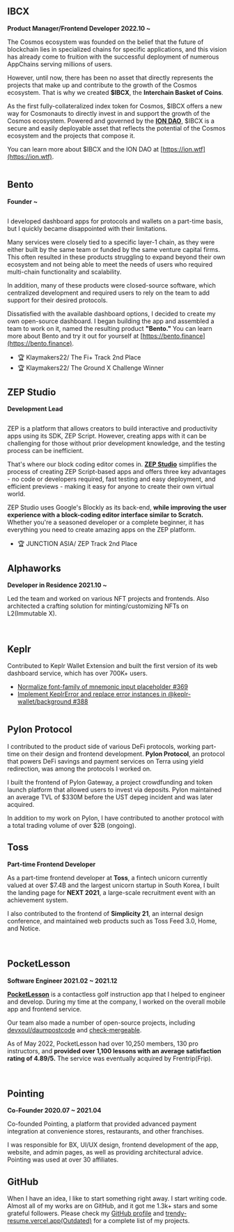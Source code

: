 ## IBCX

**Product Manager/Frontend Developer 2022.10 ~**

The Cosmos ecosystem was founded on the belief that the future of blockchain lies in specialized chains for specific applications,
and this vision has already come to fruition with the successful deployment of numerous AppChains serving millions of users.

However, until now, there has been no asset that directly represents the projects that make up and contribute to the growth of the Cosmos ecosystem.
That is why we created **$IBCX**, the **Interchain Basket of Coins**.

As the first fully-collateralized index token for Cosmos,
$IBCX offers a new way for Cosmonauts to directly invest in and support the growth of the Cosmos ecosystem.
Powered and governed by the **[ION DAO](https://ion.wtf)**,
$IBCX is a secure and easily deployable asset that reflects the potential of the Cosmos ecosystem and the projects that compose it.

You can learn more about $IBCX and the ION DAO at [https://ion.wtf](https://ion.wtf).

<Image alt="" src="/assets/home/ibcx-1.jpg" />

## Bento

**Founder ~**

<Image alt="" src="/assets/home/bento.png" />

I developed dashboard apps for protocols and wallets on a part-time basis, but I quickly became disappointed with their limitations.

Many services were closely tied to a specific layer-1 chain, as they were either built by the same team or funded by the same venture capital firms.
This often resulted in these products struggling to expand beyond their own ecosystem
and not being able to meet the needs of users who required multi-chain functionality and scalability.

In addition, many of these products were closed-source software,
which centralized development and required users to rely on the team to add support for their desired protocols.

Dissatisfied with the available dashboard options, I decided to create my own open-source dashboard.
I began building the app and assembled a team to work on it, named the resulting product **"Bento."**
You can learn more about Bento and try it out for yourself at [https://bento.finance](https://bento.finance).

- 🏆 Klaymakers22/ The Fi+ Track 2nd Place
- 🏆 Klaymakers22/ The Ground X Challenge Winner

## ZEP Studio

**Development Lead**

<Image alt="" src="/assets/home/zep-studio.png" />

ZEP is a platform that allows creators to build interactive and productivity apps using its SDK, ZEP Script.
However, creating apps with it can be challenging for those without prior development knowledge, and the testing process can be inefficient.

That's where our block coding editor comes in.
**[ZEP Studio](https://www.behance.net/gallery/150851977/ZEP-STUDIO-Block-Coding-Editor)** simplifies the process of creating ZEP Script-based apps and offers three key advantages - no code or developers required,
fast testing and easy deployment, and efficient previews - making it easy for anyone to create their own virtual world.

ZEP Studio uses Google's Blockly as its back-end, **while improving the user experience with a block-coding editor interface similar to Scratch.**
Whether you're a seasoned developer or a complete beginner, it has everything you need to create amazing apps on the ZEP platform.

- 🏆 JUNCTION ASIA/ ZEP Track 2nd Place

## Alphaworks

**Developer in Residence 2021.10 ~**

Led the team and worked on various NFT projects and frontends. Also architected a crafting solution for minting/customizing NFTs on L2(Immutable X).

<Image alt="" src="/assets/home/manythings.png" />

<ImageList>
  <Image alt="" src="/assets/home/alti-1.png" />
  <Image alt="" src="/assets/home/alti-2.png" />
</ImageList>

<ImageList>
  <Image alt="" src="/assets/home/cybergalz-1.png" />
  <Image alt="" src="/assets/home/cybergalz-2.png" />
</ImageList>

## Keplr

Contributed to Keplr Wallet Extension and built the first version of its web dashboard service, which has over 700K+ users.

- [Normalize font-family of mnemonic input placeholder #369](https://github.com/chainapsis/keplr-wallet/pull/369)
- [Implement KeplrError and replace error instances in @keplr-wallet/background #388](https://github.com/chainapsis/keplr-wallet/pull/388)

<Image alt="" src="/assets/home/keplr-1.png" />

## Pylon Protocol

I contributed to the product side of various DeFi protocols, working part-time on their design and frontend development.
**Pylon Protocol**, an protocol that powers DeFi savings and payment services on Terra using yield redirection, was among the protocols I worked on.

I built the frontend of Pylon Gateway, a project crowdfunding and token launch platform that allowed users to invest via deposits.
Pylon maintained an average TVL of $330M before the UST depeg incident and was later acquired.

In addition to my work on Pylon, I have contributed to another protocol with a total trading volume of over $2B (ongoing).

## Toss

**Part-time Frontend Developer**

As a part-time frontend developer at **Toss**, a fintech unicorn currently valued at over $7.4B and the largest unicorn startup in South Korea,
I built the landing page for **NEXT 2021**, a large-scale recruitment event with an achievement system.

I also contributed to the frontend of **Simplicity 21**, an internal design conference, and maintained web products such as Toss Feed 3.0, Home, and Notice.

<ImageList>
  <Image alt="" src="/assets/home/toss-1.png" />
  <Image alt="" src="/assets/home/toss-2.png" />
</ImageList>

<ImageList>
  <Image alt="" src="/assets/home/toss-3.png" />
  <Image alt="" src="/assets/home/toss-4.png" />
</ImageList>

## PocketLesson

**Software Engineer 2021.02 ~ 2021.12**

**[PocketLesson](https://pocketlesson.com)** is a contactless golf instruction app that I helped to engineer and develop.
During my time at the company, I worked on the overall mobile app and frontend service.

Our team also made a number of open-source projects, including [devxoul/daumpostcode](https://github.com/devxoul/daumpostcode) and [check-mergeable](https://github.com/PocketLesson/check-mergeable).

As of May 2022, PocketLesson had over 10,250 members, 130 pro instructors, and **provided over 1,100 lessons with an average satisfaction rating of 4.89/5.**
The service was eventually acquired by Frentrip(Frip).

<ImageList>
  <Image alt="" src="/assets/home/pocketlesson-1.png" />
  <Image alt="" src="/assets/home/pocketlesson-2.png" />
</ImageList>

## Pointing

**Co-Founder 2020.07 ~ 2021.04**

Co-founded Pointing, a platform that provided advanced payment integration at convenience stores, restaurants, and other franchises.

I was responsible for BX, UI/UX design, frontend development of the app, website, and admin pages, as well as providing architectural advice. Pointing was used at over 30 affiliates.

## GitHub

When I have an idea, I like to start something right away. I start writing code.
Almost all of my works are on GitHub, and it got me 1.3k+ stars and some grateful followers.
Please check my [GitHub profile](https://github.com/junhoyeo) and [trendy-resume.vercel.app(Outdated)](https://trendy-resume.vercel.app) for a complete list of my projects.

<ImageList>
  <Image alt="" src="/assets/home/github-2.png" />
  <Image alt="" src="/assets/home/github-1.png" />
</ImageList>
